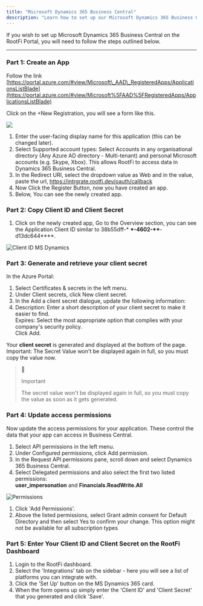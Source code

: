 ```yaml
---
title: "Microsoft Dynamics 365 Business Central"
description: "Learn how to set up our Microsoft Dynamics 365 Business Central integration."
---
```


If you wish to set up Microsoft Dynamics 365 Business Central on the RootFi Portal, you will need to follow the steps outlined below.

  
---

### Part 1: Create an App

Follow the link [https://portal.azure.com/#view/Microsoft\_AAD\_RegisteredApps/ApplicationsListBlade](https://portal.azure.com/#view/Microsoft%5FAAD%5FRegisteredApps/ApplicationsListBlade)

Click on the +New Registration, you will see a form like this.

![](/images/a5c5a30-Screenshot_2973.png)

1. Enter the user-facing display name for this application (this can be changed later).
2. Select Supported account types: Select Accounts in any organisational directory (Any Azure AD directory - Multi-tenant) and personal Microsoft accounts (e.g. Skype, Xbox). This allows RootFi to access data in Dynamics 365 Business Central.
3. In the Redirect URI, select the dropdown value as Web and in the value, paste the url, https://intrgrate.rootfi.dev/oauth/callback
4. Now Click the Register Button, now you have created an app.
5. Below, You can see the newly created app.

  
### Part 2: Copy Client ID and Client Secret

1. Click on the newly created app, Go to the Overview section, you can see the Application Client ID similar to 38b55dff-\* **\*-4602-\*\***\-d13dc644\*\*\*\*.

![Client ID MS Dynamics](/images/65ad5f0-Screenshot_2962.png)

  
### Part 3: Generate and retrieve your client secret

 In the Azure Portal:

1. Select Certificates & secrets in the left menu.
2. Under Client secrets, click New client secret.
3. In the Add a client secret dialogue, update the following information:
4. Description: Enter a short description of your client secret to make it easier to find.  
Expires: Select the most appropriate option that complies with your company's security policy.  
Click Add.

Your **client secret** is generated and displayed at the bottom of the page. Important: The Secret Value won't be displayed again in full, so you must copy the value now.

> 📘
> 
> Important
> 
> The secret value won't be displayed again in full, so you must copy the value as soon as it gets generated.

  
### Part 4: Update access permissions

Now update the access permissions for your application. These control the data that your app can access in Business Central.

1. Select API permissions in the left menu.
2. Under Configured permissions, click Add permission.
3. In the Request API permissions pane, scroll down and select Dynamics 365 Business Central.
4. Select Delegated permissions and also select the first two listed permissions:  
**user\_impersonation** and **Financials.ReadWrite.All**

![Permissions](/images/77f804f-delegated_permissions.png)

1. Click 'Add Permissions'.
2. Above the listed permissions, select Grant admin consent for Default Directory and then select Yes to confirm your change. This option might not be available for all subscription types

  
### Part 5: Enter Your Client ID and Client Secret on the RootFi Dashboard

1. Login to the RootFi dashboard.
2. Select the 'Integrations' tab on the sidebar - here you will see a list of platforms you can integrate with.
3. Click the 'Set Up' button on the MS Dynamics 365 card.
4. When the form opens up simply enter the 'Client ID' and 'Client Secret' that you generated and click 'Save'.